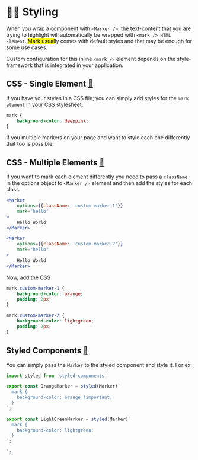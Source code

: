 
<Meta title="Styling" />

# 💇‍♂️ Styling
When you wrap a component with `<Marker />`; the text-content
that you are trying to highlight will automatically be wrapped
with `<mark /> HTML Element`.   <mark>Mark usual</mark>ly comes 
with default styles and that may be enough for some use cases.

Custom configuration for this inline `<mark />` element depends on
the style-framework that is integrated in your application.

## CSS - Single Element [🔗](https://stackblitz.com/edit/react-mark-js?file=src/examples/CSSExample/index.js)
If you have your styles in a CSS file; you can simply add styles for 
the `mark element` in your CSS stylesheet:

```CSS 
mark {
    background-color: deeppink;
}
```

If you multiple markers on your page and want to style each one 
differently that too is possible. 

## CSS - Multiple Elements [🔗](https://stackblitz.com/edit/react-mark-js?file=src/examples/CSSExample/index.js)
If you want to mark each element differently you need 
to pass a `className` in the options object to 
`<Marker />` element and then add the styles for 
each class.

<div id="react-mark-js-css-example"></div>

```jsx
<Marker 
    options={{className: 'custom-marker-1'}} 
    mark="hello"
>
    Hello World
</Marker>

<Marker 
    options={{className: 'custom-marker-2'}} 
    mark="hello"
>
    Hello World
</Marker>
```

Now, add the CSS
```css
mark.custom-marker-1 {
    background-color: orange;
    padding: 2px;
}

mark.custom-marker-2 {
    background-color: lightgreen;
    padding: 2px;
}
```

## Styled Components [🔗](https://stackblitz.com/edit/react-mark-js?file=src/examples/StyledComponentsExample/index.js)
You can simply pass the `Marker` to the styled component 
and style it.  For ex:

```jsx
import styled from 'styled-components'

export const OrangeMarker = styled(Marker)`
  mark {
    background-color: orange !important;
  }
`;

export const LightGreenMarker = styled(Marker)`
  mark {
    background-color: lightgreen;
  }
`;

`;
```